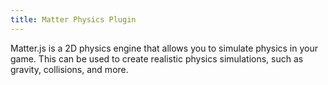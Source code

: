 ```yaml
---
title: Matter Physics Plugin
---
```


Matter.js is a 2D physics engine that allows you to simulate physics in your game. This can be
used to create realistic physics simulations, such as gravity, collisions, and more.
